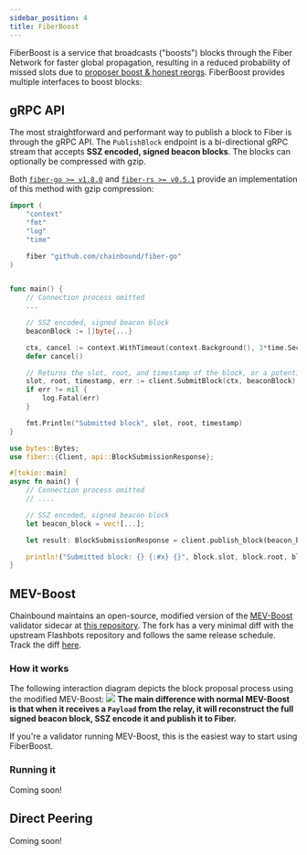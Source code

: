 ```yaml
---
sidebar_position: 4
title: FiberBoost
---
```



FiberBoost is a service that broadcasts ("boosts") blocks through the Fiber Network for faster global propagation, resulting in a reduced probability of missed slots due to [proposer boost & honest reorgs](https://www.paradigm.xyz/2023/04/mev-boost-ethereum-consensus#proposer-boost--honest-reorgs). FiberBoost provides multiple interfaces to boost blocks:

## gRPC API
The most straightforward and performant way to publish a block to Fiber is through the gRPC API. The `PublishBlock` endpoint is a bi-directional gRPC stream that accepts **SSZ encoded, signed beacon blocks**. The blocks can optionally be compressed with gzip.

Both [`fiber-go >= v1.8.0`](https://github.com/chainbound/fiber-go/releases/tag/v1.8.0) and [`fiber-rs >= v0.5.1`](https://github.com/chainbound/fiber-rs/releases/tag/v0.5.1) provide an implementation of this method with gzip compression:

<Tabs>
<TabItem value="go" label="Golang">

```go
import (
	"context"
	"fmt"
	"log"
	"time"

    fiber "github.com/chainbound/fiber-go"
)


func main() {
    // Connection process omitted
    ...

    // SSZ encoded, signed beacon block
    beaconBlock := []byte{...}

    ctx, cancel := context.WithTimeout(context.Background(), 3*time.Second)
	defer cancel()

	// Returns the slot, root, and timestamp of the block, or a potential error
    slot, root, timestamp, err := client.SubmitBlock(ctx, beaconBlock)
    if err != nil {
    	log.Fatal(err)
    }

    fmt.Println("Submitted block", slot, root, timestamp)
}
```

</TabItem>

<TabItem value="rs" label="Rust">

```rust
use bytes::Bytes;
use fiber::{Client, api::BlockSubmissionResponse};

#[tokio::main]
async fn main() {
    // Connection process omitted
    // ....

    // SSZ encoded, signed beacon block
    let beacon_block = vec![...];

    let result: BlockSubmissionResponse = client.publish_block(beacon_block).await.unwrap();

    println!("Submitted block: {} {:#x} {}", block.slot, block.root, block.timestamp);
}
```

</TabItem>
</Tabs>

## MEV-Boost
Chainbound maintains an open-source, modified version of the [MEV-Boost](https://boost.flashbots.net) validator sidecar at [this repository](https://github.com/chainbound/mev-boost). The fork has a very minimal diff with the upstream Flashbots repository and follows the same release schedule. Track the diff [here](https://github.com/chainbound/mev-boost/pull/1).

### How it works
The following interaction diagram depicts the block proposal process using the modified MEV-Boost:
![](/img/fiber-boost.png)
**The main difference with normal MEV-Boost is that when it receives a `Payload` from the relay, it will reconstruct the full signed beacon block, SSZ encode it and publish it to Fiber.**

If you're a validator running MEV-Boost, this is the easiest way to start using FiberBoost.

### Running it
Coming soon!

## Direct Peering
Coming soon!

